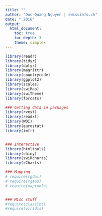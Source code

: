 ```yaml
---
title: ""
author: "Duc-Quang Nguyen | swissinfo.ch"
date: " 2016"
output: 
  html_document:
    toc: true
    toc_depth: 3
    theme: simplex
---
```


```r
library(readr)
library(tidyr)
library(dplyr)
library(magrittr)
library(countrycode)
library(ggplot2)
library(scales)
library(swiMap)
library(swiTheme)
library(forcats)

### Getting data in packages
library(rvest)
library(readxl)
library(WDI)
library(eurostat)
library(imfr)


### Interactive 
library(htmltools)
library(shiny)
library(swiRcharts)
library(rCharts)

### Mapping 
# require(rgdal)
# require(rgeos)
# require(maptools)


### Misc stuff
#require(classInt)
#require(viridis)
```
